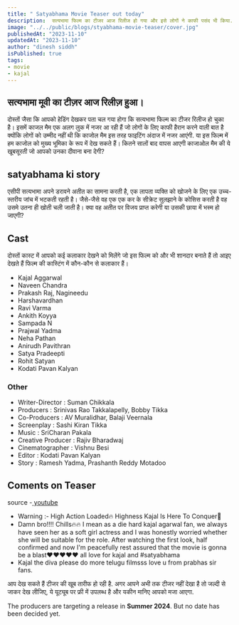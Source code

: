 ```yaml
---
title: " Satyabhama Movie Teaser out today"
description:  सत्यभामा फिल्म का टीजर आज रिलीज हो गया और इसे लोगों ने काफी पसंद भी किया. काजल की इतनी शानदार परफॉर्मेंस के बाद हर कोई उनका फैन हो जाएगा।
image: "../../public/blogs/styabhama-movie-teaser/cover.jpg"
publishedAt: "2023-11-10"
updatedAt: "2023-11-10"
author: "dinesh siddh"
isPublished: true
tags: 
- movie 
- kajal
---
```


## सत्यभामा मूवी का टीज़र आज रिलीज़ हुआ।
दोस्तों जैसा कि आपको हेडिंग देखकर पता चल गया होगा कि सत्यभामा फिल्म का टीजर रिलीज हो चुका है।
इसमें काजल मैम एक अलग लुक में नजर आ रही हैं जो लोगों के लिए काफी हैरान करने वाली बात है क्योंकि लोगों को उम्मीद नहीं थी कि काजोल मैम इस तरह फाइटिंग अंदाज में नजर आएंगी. या इस फिल्म में हम काजोल को मुख्य भूमिका के रूप में देख सकते हैं।
कितने सालों बाद वापस आएगी काजाओल मैम की ये खूबसूरती जो आपको उनका दीवाना बना देगी?

## satyabhama ki story 
एसीपी सत्यभामा अपने डरावने अतीत का सामना करती है, एक लापता व्यक्ति को खोजने के लिए एक उच्च-स्तरीय जांच में भटकती रहती है। जैसे-जैसे वह एक एक कर के सीक्रेट सुलझाने के कोसिस करती है वह उसमे उतना ही खोती चली जाती है। क्या वह अतीत पर विजय प्राप्त करेगी या उसकी छाया में भस्म हो जाएगी?

## Cast
दोस्तों कास्ट में आपको कई कलाकार देखने को मिलेंगे जो इस फिल्म को और भी शानदार बनाते हैं तो आइए देखते हैं फिल्म की कास्टिंग में कौन-कौन से कलाकार हैं।
 - Kajal Aggarwal
 - Naveen Chandra
 - Prakash Raj, Nagineedu
 - Harshavardhan
 - Ravi Varma
 - Ankith Koyya
 - Sampada N
 - Prajwal Yadma
 - Neha Pathan
 - Anirudh Pavithran
 - Satya Pradeepti
 - Rohit Satyan
 - Kodati Pavan Kalyan
 ### Other
 - Writer-Director : Suman Chikkala 
 - Producers : Srinivas Rao Takkalapelly, Bobby Tikka 
 - Co-Producers : AV Muralidhar, Balaji Veernala 
 - Screenplay : Sashi Kiran Tikka 
 - Music : SriCharan Pakala 
 - Creative Producer : Rajiv Bharadwaj 
 - Cinematographer : Vishnu Besi 
 - Editor : Kodati Pavan Kalyan 
 - Story : Ramesh Yadma, Prashanth Reddy Motadoo 

## Coments on Teaser 
source -[ youtube](youtube.com)

 - Warning :- High Action Loaded🔥 Highness Kajal Is Here To Conquer👑
 - Damn bro!!!! Chills🔥🔥 I mean as a die hard kajal agarwal fan, we always have seen her as a soft girl actress and I was honestly worried whether she will be suitable for the role. After watching the first look, half confirmed and now I'm peacefully rest assured that the movie is gonna be a blast❤❤❤❤❤ all love for kajal and #satyabhama
 - Kajal the diva please do more telugu filmsss love u from prabhas sir fans.


आप देख सकते हैं टीजर की खूब तारीफ हो रही है. अगर आपने अभी तक टीजर नहीं देखा है तो जल्दी से जाकर देख लीजिए, ये यूट्यूब पर फ्री में उपलब्ध है और यकीन मानिए आपको मजा आएगा.

The producers are targeting a release in **Summer 2024**. But no date has been decided yet.
